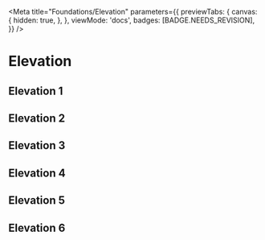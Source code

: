 
<Meta
  title="Foundations/Elevation"
  parameters={{
    previewTabs: {
      canvas: {
        hidden: true,
      },
    },
    viewMode: 'docs',
    badges: [BADGE.NEEDS_REVISION],
  }}
/>

# Elevation

<ColorSwitch />

<div class="elevation-container">
  <div class="elevation-tile elevation-1">
    <h2>Elevation 1</h2>
  </div>
  <div class="elevation-tile elevation-2">
    <h2>Elevation 2</h2>
  </div>
  <div class="elevation-tile elevation-3">
    <h2>Elevation 3</h2>
  </div>
  <div class="elevation-tile elevation-4">
    <h2>Elevation 4</h2>
  </div>
  <div class="elevation-tile elevation-5">
    <h2>Elevation 5</h2>
  </div>
  <div class="elevation-tile elevation-6">
    <h2>Elevation 6</h2>
  </div>
</div>
